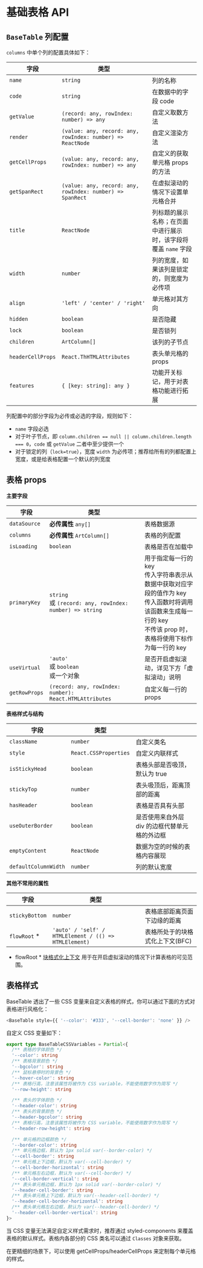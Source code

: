 
<Meta title="表格 / API" />

# 基础表格 API

## `BaseTable` 列配置

`columns` 中单个列的配置具体如下：

| 字段              | 类型                                                       |                                                                |
| ----------------- | ---------------------------------------------------------- | -------------------------------------------------------------- |
| `name`            | `string`                                                   | 列的名称                                                       |
| `code`            | `string`                                                   | 在数据中的字段 code                                            |
| `getValue`        | `(record: any, rowIndex: number) => any`                   | 自定义取数方法                                                 |
| `render`          | `(value: any, record: any, rowIndex: number) => ReactNode` | 自定义渲染方法                                                 |
| `getCellProps`    | `(value: any, record: any, rowIndex: number) => any`       | 自定义的获取单元格 props 的方法                                |
| `getSpanRect`     | `(value: any, record: any, rowIndex: number) => SpanRect`  | 在虚拟滚动的情况下设置单元格合并                               |
| `title`           | `ReactNode`                                                | 列标题的展示名称；在页面中进行展示时，该字段将覆盖 `name` 字段 |
| `width`           | `number`                                                   | 列的宽度，如果该列是锁定的，则宽度为必传项                     |
| `align`           | `'left' / 'center' / 'right'`                              | 单元格对其方向                                                 |
| `hidden`          | `boolean`                                                  | 是否隐藏                                                       |
| `lock`            | `boolean`                                                  | 是否锁列                                                       |
| `children`        | `ArtColumn[]`                                              | 该列的子节点                                                   |
| `headerCellProps` | `React.ThHTMLAttributes`                                   | 表头单元格的 props                                             |
| `features`        | `{ [key: string]: any }`                                   | 功能开关标记，用于对表格功能进行拓展                           |

列配置中的部分字段为必传或必选的字段，规则如下：

- `name` 字段必选
- 对于叶子节点，即 `column.children == null || column.children.length === 0`，`code` 或 `getValue` 二者中至少提供一个
- 对于锁定的列（`lock=true`），宽度 `width` 为必传项；推荐给所有的列都配置上宽度，或是给表格配置一个默认的列宽度

## 表格 props

**主要字段**

| 字段          | 类型                                                          |                                                                                                                                                                         |
| ------------- | ------------------------------------------------------------- | ----------------------------------------------------------------------------------------------------------------------------------------------------------------------- |
| `dataSource`  | **必传属性** `any[]`                                          | 表格数据源                                                                                                                                                              |
| `columns`     | **必传属性** `ArtColumn[]`                                    | 表格的列配置                                                                                                                                                            |
| `isLoading`   | `boolean`                                                     | 表格是否在加载中                                                                                                                                                        |
| `primaryKey`  | `string` <br/> 或 `(record: any, rowIndex: number) => string` | 用于指定每一行的 key<br/>传入字符串表示从数据中获取对应字段的值作为 key<br/>传入函数时将调用该函数来生成每一行的 key<br/>不传该 prop 时，表格将使用下标作为每一行的 key |
| `useVirtual`  | `'auto'` <br/> 或 `boolean` <br/> 或一个对象                  | 是否开启虚拟滚动，详见下方「虚拟滚动」说明                                                                                                                              |
| `getRowProps` | `(record: any, rowIndex: number): React.HTMLAttributes`       | 自定义每一行的 props                                                                                                                                                    |

**表格样式与结构**

| 字段                 | 类型                  |                                               |
| -------------------- | --------------------- | --------------------------------------------- |
| `className`          | `number`              | 自定义类名                                    |
| `style`              | `React.CSSProperties` | 自定义内联样式                                |
| `isStickyHead`       | `boolean`             | 表格头部是否吸顶，默认为 true                 |
| `stickyTop`          | `number`              | 表头吸顶后，距离顶部的距离                    |
| `hasHeader`          | `boolean`             | 表格是否具有头部                              |
| `useOuterBorder`     | `boolean`             | 是否使用来自外层 div 的边框代替单元格的外边框 |
| `emptyContent`       | `ReactNode`           | 数据为空的时候的表格内容展现                  |
| `defaultColumnWidth` | `number`              | 列的默认宽度                                  |

**其他不常用的属性**

| 字段           | 类型                                                  |                                 |
| -------------- | ----------------------------------------------------- | ------------------------------- |
| `stickyBottom` | `number`                                              | 表格底部距离页面下边缘的距离    |
| `flowRoot` \*  | `'auto' / 'self' / HTMLElement / (() => HTMLElement)` | 表格所处于的块格式化上下文(BFC) |

- flowRoot \* [块格式化上下文](https://developer.mozilla.org/zh-CN/docs/Web/Guide/CSS/Block_formatting_context) 用于在开启虚拟滚动的情况下计算表格的可见范围。

## 表格样式

BaseTable 透出了一些 CSS 变量来自定义表格的样式，你可以通过下面的方式对表格进行风格化：

```js
<BaseTable style={{ '--color': '#333', '--cell-border': 'none' }} />
```

自定义 CSS 变量如下：

```typescript
export type BaseTableCSSVariables = Partial<{
  /** 表格的字体颜色 */
  '--color': string
  /** 表格背景颜色 */
  '--bgcolor': string
  /** 鼠标悬停时的背景色 */
  '--hover-color': string
  /** 表格行高，注意该属性将被作为 CSS variable，不能使用数字作为简写 */
  '--row-height': string

  /** 表头的字体颜色 */
  '--header-color': string
  /** 表头的背景颜色 */
  '--header-bgcolor': string
  /** 表格行高，注意该属性将被作为 CSS variable，不能使用数字作为简写 */
  '--header-row-height': string

  /** 单元格的边框颜色 */
  '--border-color': string
  /** 单元格边框，默认为 1px solid var(--border-color) */
  '--cell-border': string
  /** 单元格上下边框，默认为 var(--cell-border) */
  '--cell-border-horizontal': string
  /** 单元格左右边框，默认为 var(--cell-border) */
  '--cell-border-vertical': string
  /** 表头单元格边框，默认为 1px solid var(--border-color) */
  '--header-cell-border': string
  /** 表头单元格上下边框，默认为 var(--header-cell-border) */
  '--header-cell-border-horizontal': string
  /** 表头单元格左右边框，默认为 var(--header-cell-border) */
  '--header-cell-border-vertical': string
}>
```

当 CSS 变量无法满足自定义样式需求时，推荐通过 styled-components 来覆盖表格的默认样式。表格内各部分的 CSS 类名可以通过 `Classes` 对象来获取。

在更精细的场景下，可以使用 getCellProps/headerCellProps 来定制每个单元格的样式。
